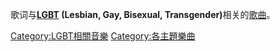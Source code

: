 歌词与'''[[LGBT|LGBT]] (Lesbian, Gay, Bisexual, Transgender)'''相关的[[歌曲|歌曲]]。
{{portal bar|LGBT|音乐}}
[[Category:LGBT相關音樂|Category:LGBT相關音樂]]
[[Category:各主題樂曲|Category:各主題樂曲]]